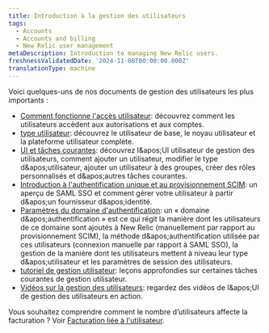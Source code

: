 ```yaml
---
title: Introduction à la gestion des utilisateurs
tags:
  - Accounts
  - Accounts and billing
  - New Relic user management
metaDescription: Introduction to managing New Relic users.
freshnessValidatedDate: '2024-11-08T00:00:00.000Z'
translationType: machine
---
```


Voici quelques-uns de nos documents de gestion des utilisateurs les plus importants :

* [Comment fonctionne l'accès utilisateur](/docs/accounts/accounts-billing/new-relic-one-user-management/user-management-concepts): découvrez comment les utilisateurs accèdent aux autorisations et aux comptes.
* [type utilisateur](/docs/accounts/accounts-billing/new-relic-one-user-management/user-type): découvrez le utilisateur de base, le noyau utilisateur et la plateforme utilisateur complète.
* [UI et tâches courantes](/docs/accounts/accounts-billing/new-relic-one-user-management/user-management-ui-and-tasks/): découvrez l&amp;apos;UI utilisateur de gestion des utilisateurs, comment ajouter un utilisateur, modifier le type d&amp;apos;utilisateur, ajouter un utilisateur à des groupes, créer des rôles personnalisés et d&amp;apos;autres tâches courantes.
* [Introduction à l'authentification unique et au provisionnement SCIM](/docs/accounts/accounts-billing/new-relic-one-user-management/introduction-saml-scim): un aperçu de SAML SSO et comment gérer votre utilisateur à partir d&amp;apos;un fournisseur d&amp;apos;identité.
* [Paramètres du domaine d'authentification](/docs/accounts/accounts-billing/new-relic-one-pricing-users/configure-authentication-domains): un « domaine d&amp;apos;authentification » est ce qui régit la manière dont les utilisateurs de ce domaine sont ajoutés à New Relic (manuellement par rapport au provisionnement SCIM), la méthode d&amp;apos;authentification utilisée par ces utilisateurs (connexion manuelle par rapport à SAML SSO), la gestion de la manière dont les utilisateurs mettent à niveau leur type d&amp;apos;utilisateur et les paramètres de session des utilisateurs.
* [tutoriel de gestion utilisateur](/docs/accounts/accounts-billing/new-relic-one-user-management/tutorial-add-new-user-groups-roles-new-relic-one-user-model): leçons approfondies sur certaines tâches courantes de gestion utilisateur.
* [Vidéos sur la gestion des utilisateurs](/docs/accounts/accounts-billing/new-relic-one-user-management/user-mgmt-videos): regardez des vidéos de l&amp;apos;UI de gestion des utilisateurs en action.

Vous souhaitez comprendre comment le nombre d’utilisateurs affecte la facturation ? Voir [Facturation liée à l'utilisateur](/docs/accounts/accounts-billing/new-relic-one-pricing-users/new-relic-one-pricing-billing#user-count).